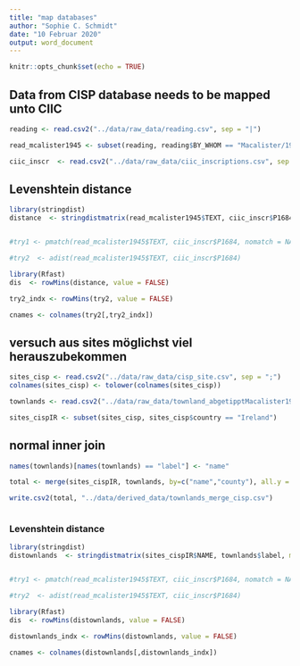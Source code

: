```yaml
---
title: "map databases"
author: "Sophie C. Schmidt"
date: "10 Februar 2020"
output: word_document
---
```


```r
knitr::opts_chunk$set(echo = TRUE)
```

## Data from CISP database needs to be mapped unto CIIC

```r
reading <- read.csv2("../data/raw_data/reading.csv", sep = "|")

read_mcalister1945 <- subset(reading, reading$BY_WHOM == "Macalister/1945") 

```

```r

ciic_inscr  <- read.csv2("../data/raw_data/ciic_inscriptions.csv", sep = "\t")

```

## Levenshtein distance
```r
library(stringdist)
distance  <- stringdistmatrix(read_mcalister1945$TEXT, ciic_inscr$P1684, method = "lv", useNames =  "names")


#try1 <- pmatch(read_mcalister1945$TEXT, ciic_inscr$P1684, nomatch = NA_integer_, duplicates.ok = FALSE)

#try2  <- adist(read_mcalister1945$TEXT, ciic_inscr$P1684)

library(Rfast)
dis  <- rowMins(distance, value = FALSE)

try2_indx <- rowMins(try2, value = FALSE)

cnames <- colnames(try2[,try2_indx])

```


## versuch aus sites möglichst viel herauszubekommen

```r

sites_cisp <- read.csv2("../data/raw_data/cisp_site.csv", sep = ";")
colnames(sites_cisp) <- tolower(colnames(sites_cisp))

townlands <- read.csv2("../data/raw_data/townland_abgetipptMacalister1945.csv", sep= "\t")

sites_cispIR <- subset(sites_cisp, sites_cisp$country == "Ireland")


```

## normal inner join

```r
names(townlands)[names(townlands) == "label"] <- "name"

total <- merge(sites_cispIR, townlands, by=c("name","county"), all.y = TRUE) 

write.csv2(total, "../data/derived_data/townlands_merge_cisp.csv")



```



### Levenshtein distance
```r
library(stringdist)
distownlands  <- stringdistmatrix(sites_cispIR$NAME, townlands$label, method = "lv", useNames =  "names")


#try1 <- pmatch(read_mcalister1945$TEXT, ciic_inscr$P1684, nomatch = NA_integer_, duplicates.ok = FALSE)

#try2  <- adist(read_mcalister1945$TEXT, ciic_inscr$P1684)

library(Rfast)
dis  <- rowMins(distownlands, value = FALSE)

distownlands_indx <- rowMins(distownlands, value = FALSE)

cnames <- colnames(distownlands[,distownlands_indx])

```



